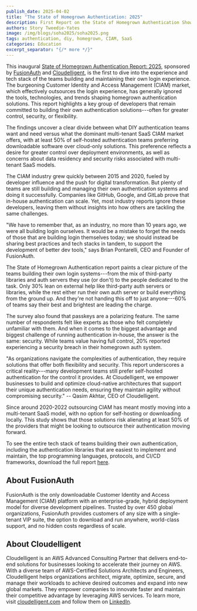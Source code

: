 ```yaml
---
publish_date: 2025-04-02
title: "The State of Homegrown Authentication: 2025"
description: First Report on the State of Homegrown Authentication Shows 50% of Developers Prefer Local Testing.
authors: Story Tweedie-Yates
image: /img/blogs/soha2025/soha2025.png
tags: authentication, diy, homegrown, CIAM, SaaS
categories: Education
excerpt_separator: "{/* more */}"
---
```


This inaugural [State of Homegrown Authentication Report: 2025](/tech-papers/homegrown-authentication-report-2025), sponsored by [FusionAuth](/) and [Cloudelligent](https://cloudelligent.com/), is the first to dive into the experience and tech stack of the teams building and maintaining their own login experience. The burgeoning Customer Identity and Access Management (CIAM) market, which effectively outsources the login experience, has generally ignored the tools, technologies, and trends shaping homegrown authentication solutions. This report highlights a key group of developers that remain committed to building their own authentication solutions---often for greater control, security, or flexibility.

The findings uncover a clear divide between what DIY authentication teams want and need versus what the dominant multi-tenant SaaS CIAM market offers, with at least 50% of self-hosted authentication teams preferring downloadable software over cloud-only solutions. This preference reflects a desire for greater control over deployment environments, as well as concerns about data residency and security risks associated with multi-tenant SaaS models.

The CIAM industry grew quickly between 2015 and 2020, fueled by developer influence and the push for digital transformation. But plenty of teams are still building and managing their own authentication systems and doing it successfully. Companies like GitHub, Google, and GitLab prove that in-house authentication can scale. Yet, most industry reports ignore these developers, leaving them without insights into how others are tackling the same challenges.

"We have to remember that, as an industry, no more than 10 years ago, we were all building login ourselves. It would be a mistake to forget the needs of those that are building login themselves today; we should instead be sharing best practices and tech stacks in tandem, to support the development of better dev tools," says Brian Pontarelli, CEO and Founder of FusionAuth.

The State of Homegrown Authentication report paints a clear picture of the teams building their own login systems---from the mix of third-party libraries and auth servers they use (or don't) to the people dedicated to the task. Only 30% lean on external help like third-party auth servers or libraries, while the rest either run their own auth server or build everything from the ground up. And they're not handing this off to just anyone---60% of teams say their best and brightest are leading the charge.

The survey also found that passkeys are a polarizing feature. The same number of respondents felt like experts as those who felt completely unfamiliar with them. And when it comes to the biggest advantage and biggest challenge of running authentication in-house, the answer is the same: security. While teams value having full control, 20% reported experiencing a security breach in their homegrown auth system.

"As organizations navigate the complexities of authentication, they require solutions that offer both flexibility and security. This report underscores a critical reality---many development teams still prefer self-hosted authentication for the control it provides. At Cloudelligent, we empower businesses to build and optimize cloud-native architectures that support their unique authentication needs, ensuring they maintain agility without compromising security." -- Qasim Akhtar, CEO of Cloudelligent.

Since around 2020-2022 outsourcing CIAM has meant mostly moving into a multi-tenant SaaS model, with no option for self-hosting or downloading locally. This study shows that those solutions risk alienating at least 50% of the providers that might be looking to outsource their authentication moving forward.

To see the entire tech stack of teams building their own authentication, including the authentication libraries that are easiest to implement and maintain, the top programming languages, protocols, and CI/CD frameworks, download the full report [here](/tech-papers/homegrown-authentication-report-2025).

About FusionAuth
----------------

FusionAuth is the only downloadable Customer Identity and Access Management (CIAM) platform with an enterprise-grade, hybrid deployment model for diverse development pipelines. Trusted by over 450 global organizations, FusionAuth provides customers of any size with a single-tenant VIP suite, the option to download and run anywhere, world-class support, and no hidden costs regardless of scale.

About Cloudelligent
----------------

Cloudelligent is an AWS Advanced Consulting Partner that delivers end-to-end solutions for businesses looking to accelerate their journey on AWS. With a diverse team of AWS-Certified Solutions Architects and Engineers, Cloudelligent helps organizations architect, migrate, optimize, secure, and manage their workloads to achieve desired outcomes and expand into new global markets. They empower companies to innovate faster and maintain their competitive advantage by leveraging AWS services. To learn more, visit [cloudelligent.com](https://cloudelligent.com/) and follow them on [LinkedIn](https://www.linkedin.com/company/cloudelligent/).
